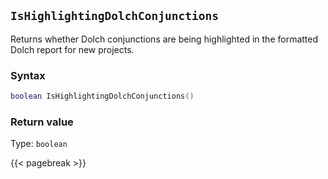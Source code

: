 ## `IsHighlightingDolchConjunctions`

Returns whether Dolch conjunctions are being highlighted in the formatted Dolch report for new projects.

### Syntax {-}

``` .lua
boolean IsHighlightingDolchConjunctions()
```


### Return value {-}

Type: `boolean`


{{< pagebreak >}}